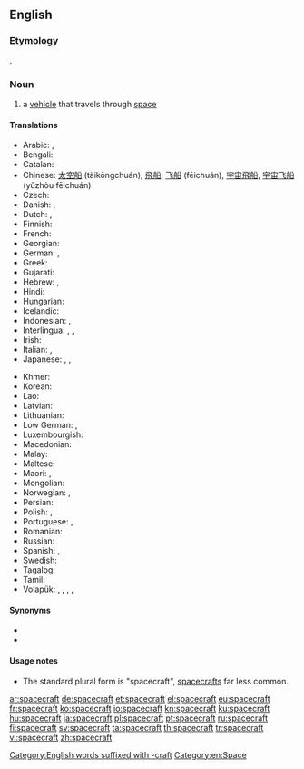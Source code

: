==English==

===Etymology===
{{compound|space|craft|lang=en}}.

===Noun===
{{en-noun|spacecraft|spacecrafts}}

# a [[vehicle]] that travels through [[space]]

====Translations====
{{trans-top|vehicle that travels through space}}
* Arabic: {{t|ar|سَفِينَة فَضَائِيَّة|tr=safina faḍāʾiyya|f}}, {{t|ar|مَرْكَبَة فَضَائِيَّة|tr=markaba faḍāʾiyya|f}}
* Bengali: {{t|bn|কাশযান|sc=Beng}}
* Catalan: {{t|ca|nau espacial}}
* Chinese: [[太空船]] (tàikōngchuán), [[飛船]], [[飞船]] (fēichuán), [[宇宙飛船]], [[宇宙飞船]] (yǔzhòu fēichuán)
* Czech: {{t|cs|kosmická loď|f}}
* Danish: {{t|da|rumskib|n}}, {{t+|da|rumfartøj}}
* Dutch: {{t+|nl|ruimtetuig|n}}, {{t+|nl|ruimtevaartuig}}
* Finnish: {{t+|fi|avaruusalus}}
* French: {{t+|fr|vaisseau spatial|m}}
* Georgian: {{t|ka|კოსმოსური ხომალდი}}
* German: {{t+|de|Raumfahrzeug}}, {{t+|de|Raumschiff}}
* Greek: {{t+|el|διαστημόπλοιο|n}}
* Gujarati: {{t|gu|અંતરિક્ષયાન|sc=Gujr}}
* Hebrew: {{t+|he|חללית}}, {{t|he|ספינת-חלל}}
* Hindi: {{t|hi|अंतरिक्ष यान}}
* Hungarian: {{t|hu|űreszköz}}
* Icelandic: {{t+|is|geimfar}}
* Indonesian: {{t|id|pesawat luar angkasa}}, {{t|id|pesawat ruang angkasa}}
* Interlingua: {{t|ia|astronave}}, {{t|ia|vehiculo spatial}}, {{t|ia|nave spatial}}
* Irish: {{t|ga|spásárthach}}
* Italian: {{t|it|nave spaziale}}, {{t+|it|astronave}}
* Japanese: {{t+|ja|宇宙船|tr=[[うちゅうせん]], uchūsen}}, {{t|ja|宇宙機|tr=[[うちゅうき]], uchūki}}, {{t|ja|宇宙旅行船|tr=うちゅうりょこうせん, uchūryokōsen}}
{{trans-mid}}
* Khmer: {{t|km|តារាយាន|tr=taaraa yien|sc=Khmr}}
* Korean: {{t+|ko|우주선|tr=ujuseon}}
* Lao: {{t+|lo|ຍານອາວະກາດ|sc=Laoo}}
* Latvian: {{t|lv|kosmosa kuģis}}
* Lithuanian: {{t|lt|erdvėlaivis}}
* Low German: {{t|nds|Ruumschipp|n}}, {{t|nds|Ruumfohrtüüg|n}}
* Luxembourgish: {{t|lb|Raumschëff}}
* Macedonian: {{t|mk|вселенски брод|m}}
* Malay: {{t|ms|kapal angkasa lepas}}
* Maltese: {{t|mt|vettura spazjali}}
* Maori: {{t|mi|waka ātea}}, {{t|mi|waka tuarangi}}
* Mongolian: {{t|mn|сансрын хөлөг|sc=Cyrl}}
* Norwegian: {{t|no|romskip}}, {{t|no|romfartøy|n}}
* Persian: {{t|fa|فضاپیما|tr=fazapeima}}
* Polish: {{t|pl|statek kosmiczny}}, {{t|pl|pojazd kosmiczny|m}}
* Portuguese: {{t|pt|nave espacial}}, {{t|pt|astronave}}
* Romanian: {{t|ro|navă cosmică}}
* Russian: {{t+|ru|косми́ческий кора́бль|m}}
* Spanish: {{t|es|nave espacial}}, {{t+|es|astronave}}
* Swedish: {{t+|sv|rymdfarkost|c}}
* Tagalog: {{t|tl|sikpaw}}
* Tamil: {{t+|ta|விண்கலம்|sc=Taml}}
* Volapük: {{t|vo|stelanaf}}, {{t|vo|levalanaf}}, {{t|vo|lespadanaf}}, {{t|vo|kosmonaf}}, {{t+|vo|sinaf}}
{{trans-bottom}}

====Synonyms====
* {{l|en|spaceship}}
* {{l|en|space shuttle}}

====Usage notes====
* The standard plural form is "spacecraft", [[spacecrafts]] far less common.

[[Category:English words suffixed with -craft]]
[[Category:en:Space]]

[[ar:spacecraft]]
[[de:spacecraft]]
[[et:spacecraft]]
[[el:spacecraft]]
[[eu:spacecraft]]
[[fr:spacecraft]]
[[ko:spacecraft]]
[[io:spacecraft]]
[[kn:spacecraft]]
[[ku:spacecraft]]
[[hu:spacecraft]]
[[ja:spacecraft]]
[[pl:spacecraft]]
[[pt:spacecraft]]
[[ru:spacecraft]]
[[fi:spacecraft]]
[[sv:spacecraft]]
[[ta:spacecraft]]
[[th:spacecraft]]
[[tr:spacecraft]]
[[vi:spacecraft]]
[[zh:spacecraft]]